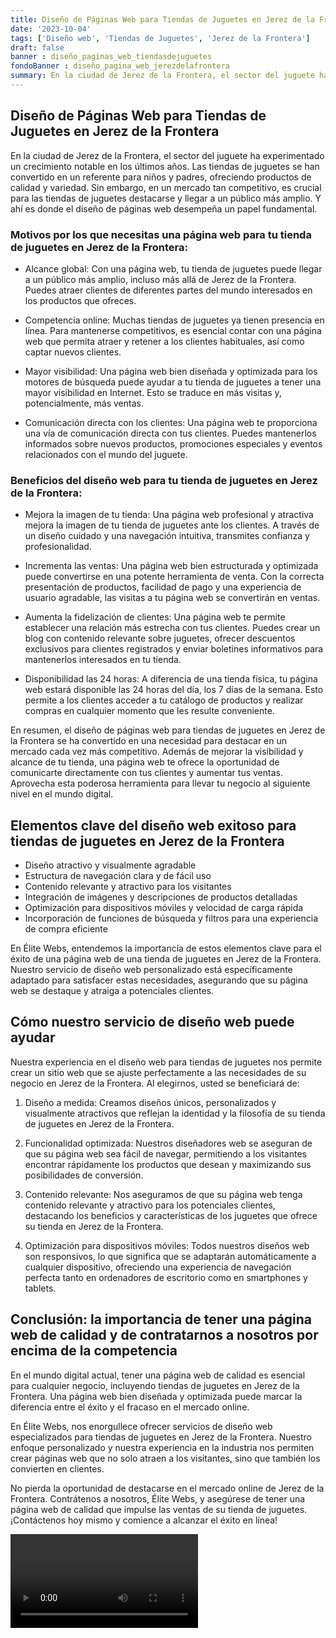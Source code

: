 ```yaml
---
title: Diseño de Páginas Web para Tiendas de Juguetes en Jerez de la Frontera
date: '2023-10-04'
tags: ['Diseño web', 'Tiendas de Juguetes', 'Jerez de la Frontera']
draft: false
banner : diseño_paginas_web_tiendasdejuguetes
fondoBanner : diseño_pagina_web_jerezdelafrontera
summary: En la ciudad de Jerez de la Frontera, el sector del juguete ha experimentado un crecimiento notable en los últimos años. Las tiendas de juguetes se han convertido en un referente para niños y padres, ofreciendo productos de calidad y variedad. Sin embargo, en un mercado tan competitivo, es crucial para las tiendas de juguetes destacarse y llegar a un público más amplio. Y ahí es donde el diseño de páginas web desempeña un papel fundamental.
---
```


## Diseño de Páginas Web para Tiendas de Juguetes en Jerez de la Frontera

En la ciudad de Jerez de la Frontera, el sector del juguete ha experimentado un crecimiento notable en los últimos años. Las tiendas de juguetes se han convertido en un referente para niños y padres, ofreciendo productos de calidad y variedad. Sin embargo, en un mercado tan competitivo, es crucial para las tiendas de juguetes destacarse y llegar a un público más amplio. Y ahí es donde el diseño de páginas web desempeña un papel fundamental.

### Motivos por los que necesitas una página web para tu tienda de juguetes en Jerez de la Frontera:

- Alcance global: Con una página web, tu tienda de juguetes puede llegar a un público más amplio, incluso más allá de Jerez de la Frontera. Puedes atraer clientes de diferentes partes del mundo interesados en los productos que ofreces.

- Competencia online: Muchas tiendas de juguetes ya tienen presencia en línea. Para mantenerse competitivos, es esencial contar con una página web que permita atraer y retener a los clientes habituales, así como captar nuevos clientes.

- Mayor visibilidad: Una página web bien diseñada y optimizada para los motores de búsqueda puede ayudar a tu tienda de juguetes a tener una mayor visibilidad en Internet. Esto se traduce en más visitas y, potencialmente, más ventas.

- Comunicación directa con los clientes: Una página web te proporciona una vía de comunicación directa con tus clientes. Puedes mantenerlos informados sobre nuevos productos, promociones especiales y eventos relacionados con el mundo del juguete.

### Beneficios del diseño web para tu tienda de juguetes en Jerez de la Frontera:

- Mejora la imagen de tu tienda: Una página web profesional y atractiva mejora la imagen de tu tienda de juguetes ante los clientes. A través de un diseño cuidado y una navegación intuitiva, transmites confianza y profesionalidad.

- Incrementa las ventas: Una página web bien estructurada y optimizada puede convertirse en una potente herramienta de venta. Con la correcta presentación de productos, facilidad de pago y una experiencia de usuario agradable, las visitas a tu página web se convertirán en ventas.

- Aumenta la fidelización de clientes: Una página web te permite establecer una relación más estrecha con tus clientes. Puedes crear un blog con contenido relevante sobre juguetes, ofrecer descuentos exclusivos para clientes registrados y enviar boletines informativos para mantenerlos interesados en tu tienda.

- Disponibilidad las 24 horas: A diferencia de una tienda física, tu página web estará disponible las 24 horas del día, los 7 días de la semana. Esto permite a los clientes acceder a tu catálogo de productos y realizar compras en cualquier momento que les resulte conveniente.

En resumen, el diseño de páginas web para tiendas de juguetes en Jerez de la Frontera se ha convertido en una necesidad para destacar en un mercado cada vez más competitivo. Además de mejorar la visibilidad y alcance de tu tienda, una página web te ofrece la oportunidad de comunicarte directamente con tus clientes y aumentar tus ventas. Aprovecha esta poderosa herramienta para llevar tu negocio al siguiente nivel en el mundo digital.

<GifSeo />

<Cta />

## Elementos clave del diseño web exitoso para tiendas de juguetes en Jerez de la Frontera

- Diseño atractivo y visualmente agradable
- Estructura de navegación clara y de fácil uso
- Contenido relevante y atractivo para los visitantes
- Integración de imágenes y descripciones de productos detalladas
- Optimización para dispositivos móviles y velocidad de carga rápida
- Incorporación de funciones de búsqueda y filtros para una experiencia de compra eficiente

En Élite Webs, entendemos la importancia de estos elementos clave para el éxito de una página web de una tienda de juguetes en Jerez de la Frontera. Nuestro servicio de diseño web personalizado está específicamente adaptado para satisfacer estas necesidades, asegurando que su página web se destaque y atraiga a potenciales clientes.

## Cómo nuestro servicio de diseño web puede ayudar

Nuestra experiencia en el diseño web para tiendas de juguetes nos permite crear un sitio web que se ajuste perfectamente a las necesidades de su negocio en Jerez de la Frontera. Al elegirnos, usted se beneficiará de:

1. Diseño a medida: Creamos diseños únicos, personalizados y visualmente atractivos que reflejan la identidad y la filosofía de su tienda de juguetes en Jerez de la Frontera.

2. Funcionalidad optimizada: Nuestros diseñadores web se aseguran de que su página web sea fácil de navegar, permitiendo a los visitantes encontrar rápidamente los productos que desean y maximizando sus posibilidades de conversión.

3. Contenido relevante: Nos aseguramos de que su página web tenga contenido relevante y atractivo para los potenciales clientes, destacando los beneficios y características de los juguetes que ofrece su tienda en Jerez de la Frontera.

4. Optimización para dispositivos móviles: Todos nuestros diseños web son responsivos, lo que significa que se adaptarán automáticamente a cualquier dispositivo, ofreciendo una experiencia de navegación perfecta tanto en ordenadores de escritorio como en smartphones y tablets.

## Conclusión: la importancia de tener una página web de calidad y de contratarnos a nosotros por encima de la competencia

En el mundo digital actual, tener una página web de calidad es esencial para cualquier negocio, incluyendo tiendas de juguetes en Jerez de la Frontera. Una página web bien diseñada y optimizada puede marcar la diferencia entre el éxito y el fracaso en el mercado online.

En Élite Webs, nos enorgullece ofrecer servicios de diseño web especializados para tiendas de juguetes en Jerez de la Frontera. Nuestro enfoque personalizado y nuestra experiencia en la industria nos permiten crear páginas web que no solo atraen a los visitantes, sino que también los convierten en clientes.

No pierda la oportunidad de destacarse en el mercado online de Jerez de la Frontera. Contrátenos a nosotros, Élite Webs, y asegúrese de tener una página web de calidad que impulse las ventas de su tienda de juguetes. ¡Contáctenos hoy mismo y comience a alcanzar el éxito en línea!

<Video />

<CtaBot job='Tiendas de Juguetes' city='Jerez de la Frontera'/>

<Gmaps query='Jerez de la Frontera+españa+maps' />